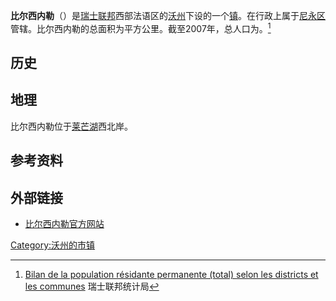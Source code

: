 {{瑞士市镇信息框
 | 市镇名称= 比尔西内勒
 | 原文名称             = {{lang|fr|Bursinel}}
 | 图片                = 
 | 纹章 = Bursinel-coat of arms.svg
 | 语言                   = [[法语|法语]]
 | 所属州               = 沃州
 | iso-code-region = 
 | 所属区               = [[尼永区|尼永区]]
 | lat_d=46|lat_m=26|lat_NS=N|long_d=6|long_m=18|long_EW=E
 | 邮政编码        = 1195
 | 市镇代码        = 5852
 | 面积                 = {{smn|1.77|5|100}}
 | 平均海拔        =  430
 | 人口               = {{smn|379|6}}
 | 主页  = www.bursinel.ch
 | 市镇长           = Pierre Burnier
 | 相邻市镇             = 
 | 友好城市             = 
|地图文件             = Karte Gemeinde Bursinel 2008.png
|}}
'''比尔西内勒'''（{{lang-fr|Bursinel}}）是[[瑞士联邦|瑞士联邦]]西部法语区的[[沃州|沃州]]下设的一个[[瑞士市镇|镇]]。在行政上属于[[尼永区|尼永区]]管辖。比尔西内勒的总面积为{{smn|1.77|5|100}}平方公里。截至2007年，总人口为{{smn|379|6}}。<ref>{{fr}}[http://www.bfs.admin.ch/bfs/portal/fr/index/themen/01/02/blank/key/raeumliche_verteilung/kantone__gemeinden.Document.67266.xls Bilan de la population résidante permanente (total) selon les districts et les communes] {{webarchive|url=https://web.archive.org/web/20160324210226/http://www.bfs.admin.ch/bfs/portal/fr/index/themen/01/02/blank/key/raeumliche_verteilung/kantone__gemeinden.Document.67266.xls |date=2016-03-24 }} 瑞士联邦统计局</ref>

==历史==

==地理==
比尔西内勒位于[[莱芒湖|莱芒湖]]西北岸。

==参考资料==
{{reflist}}

==外部链接==
*{{fr}}[http://www.bursinel.ch 比尔西内勒官方网站] {{Wayback|url=http://www.bursinel.ch/ |date=20150201185513 }}

{{DEFAULTSORT:Bursinel}}
{{沃州尼永区行政区划}}
[[Category:沃州的市镇|Category:沃州的市镇]]